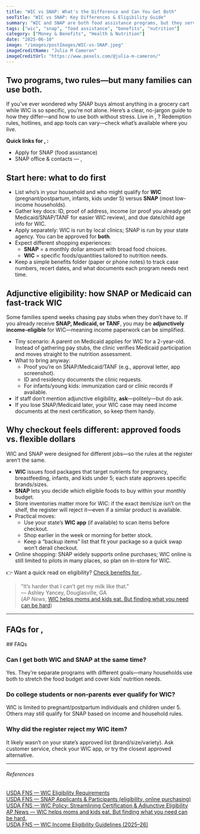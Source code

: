 ```yaml
---
title: "WIC vs SNAP: What's the Difference and Can You Get Both"
seoTitle: "WIC vs SNAP: Key Differences & Eligibility Guide"
summary: "WIC and SNAP are both food assistance programs, but they serve different purposes and populations. This article explains how each program works, who qualifies, and how to apply for both if you're eligible."
tags: ["wic", "snap", "food assistance", "benefits", "nutrition"]
category: ["Money & Benefits", "Health & Nutrition"]
date: "2025-06-10"
image: "/images/postImages/WIC-vs-SNAP.jpeg"
imageCreditName: "Julia M Cameron"
imageCreditUrl: "https://www.pexels.com/@julia-m-cameron/"
---
```


## Two programs, two rules—but many families can use both.

If you’ve ever wondered why SNAP buys almost anything in a grocery cart while WIC is so specific, you’re not alone. Here’s a clear, no-jargon guide to how they differ—and how to use both without stress. <IfLocation>Live in <City/>, <State/>? Redemption rules, hotlines, and app tools can vary—check what’s available where you live.</IfLocation>

<BenefitsCtaBanner focus="snap" copy="Get help buying groceries each month with SNAP benefits." />

<IfLocation>
<div className="not-prose my-12 p-4 rounded-xl border-[3px] bg-muted">
  <p className="mb-2"><strong>Quick links for <City/>, <State/>:</strong></p>
  <ul className="list-disc ml-5 space-y-1">
    <li><ResourceLink name="snap">Apply for SNAP (food assistance)</ResourceLink></li>
    <li><ResourceLink name="snap" field="contact">SNAP office & contacts<IfLocation> — <City/>, <State/></IfLocation></ResourceLink></li>
  </ul>
</div>
</IfLocation>

## Start here: what to do first

- List who’s in your household and who might qualify for **WIC** (pregnant/postpartum, infants, kids under 5) versus **SNAP** (most low-income households).
- Gather key docs: ID, proof of address, income (or proof you already get Medicaid/SNAP/TANF for easier WIC review), and due date/child age info for WIC.
- Apply separately: WIC is run by local clinics; SNAP is run by your state agency. You can be approved for **both**.
- Expect different shopping experiences:
  - **SNAP** = a monthly dollar amount with broad food choices.
  - **WIC** = specific foods/quantities tailored to nutrition needs.
- Keep a simple benefits folder (paper or phone notes) to track case numbers, recert dates, and what documents each program needs next time.

## Adjunctive eligibility: how SNAP or Medicaid can fast-track WIC

Some families spend weeks chasing pay stubs when they don’t have to. If you already receive **SNAP, Medicaid, or TANF**, you may be **adjunctively income-eligible** for WIC—meaning income paperwork can be simplified.

- Tiny scenario: A parent on Medicaid applies for WIC for a 2-year-old. Instead of gathering pay stubs, the clinic verifies Medicaid participation and moves straight to the nutrition assessment.
- What to bring anyway:
  - Proof you’re on SNAP/Medicaid/TANF (e.g., approval letter, app screenshot).
  - ID and residency documents the clinic requests.
  - For infants/young kids: immunization card or clinic records if available.
- If staff don’t mention adjunctive eligibility, **ask**—politely—but do ask.
- If you lose SNAP/Medicaid later, your WIC case may need income documents at the next certification, so keep them handy.

## Why checkout feels different: approved foods vs. flexible dollars

WIC and SNAP were designed for different jobs—so the rules at the register aren’t the same.

- **WIC** issues food packages that target nutrients for pregnancy, breastfeeding, infants, and kids under 5; each state approves specific brands/sizes.
- **SNAP** lets you decide which eligible foods to buy within your monthly budget.
- Store inventories matter more for WIC: if the exact item/size isn’t on the shelf, the register will reject it—even if a similar product is available.
- Practical moves:
  - Use your state’s **WIC app** (if available) to scan items before checkout.
  - Shop earlier in the week or morning for better stock.
  - Keep a “backup items” list that fit your package so a quick swap won’t derail checkout.
- Online shopping: SNAP widely supports online purchases; WIC online is still limited to pilots in many places, so plan on in-store for WIC.

<IfLocation>
<div className="mt-3">👉 Want a quick read on eligibility? <a href="/tools/check-benefits" className="underline">Check benefits for <City/></a>.</div>
</IfLocation>

> "It’s harder that I can’t get my milk like that."  
> — Ashley Yancey, Douglasville, GA  
(*AP News*, [WIC helps moms and kids eat. But finding what you need can be hard](https://apnews.com/article/53e6d95773c143048d3506b7c8caabe3))

---

<IfLocation>
  <h2>FAQs for <City/>, <State/></h2>
  <ResourceLink name="snap" field="faqs" />
</IfLocation>

<IfNoLocation>
## FAQs 

### Can I get both WIC and SNAP at the same time?
Yes. They’re separate programs with different goals—many households use both to stretch the food budget and cover kids’ nutrition needs.

### Do college students or non-parents ever qualify for WIC?
WIC is limited to pregnant/postpartum individuals and children under 5. Others may still qualify for SNAP based on income and household rules.

### Why did the register reject my WIC item?
It likely wasn’t on your state’s approved list (brand/size/variety). Ask customer service, check your WIC app, or try the closest approved alternative.

</IfNoLocation>

---
###### References

<div className="references">
<a href="https://www.fns.usda.gov/wic/applicant-participant/eligibility" target="_blank" rel="noopener noreferrer">USDA FNS — WIC Eligibility Requirements</a><br />
<a href="https://www.fns.usda.gov/snap/applicant-participant" target="_blank" rel="noopener noreferrer">USDA FNS — SNAP Applicants & Participants (eligibility, online purchasing)</a><br />
<a href="https://www.fns.usda.gov/wic/streamlining-certification-documentation-guidance" target="_blank" rel="noopener noreferrer">USDA FNS — WIC Policy: Streamlining Certification & Adjunctive Eligibility</a><br />
<a href="https://apnews.com/article/53e6d95773c143048d3506b7c8caabe3" target="_blank" rel="noopener noreferrer">AP News — WIC helps moms and kids eat. But finding what you need can be hard.</a><br />
<a href="https://www.fns.usda.gov/wic/income-eligibility-guidelines-2025-26" target="_blank" rel="noopener noreferrer">USDA FNS — WIC Income Eligibility Guidelines (2025–26)</a><br />
</div>
